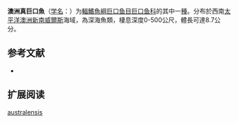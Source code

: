 {{Speciesbox
| name = 澳洲真巨口魚
| status = NE
| status_system = IUCN3.1
| image = 
| genus = Eustomias
| species = australensis
| authority = Gibbs, Clarke & Gomon, 1983
| synonyms = 
}}

'''澳洲真巨口魚'''（[[学名|学名]]：{{lang|la|''Eustomias australensis''}}）为[[輻鰭魚綱|輻鰭魚綱]][[巨口鱼目|巨口鱼目]][[巨口鱼科|巨口鱼科]]的其中一[[種|種]]。分布於西南[[太平洋|太平洋]][[澳洲|澳洲]][[新南威爾斯|新南威爾斯]]海域，為深海魚類，棲息深度0-500公尺，體長可達8.7公分。

== 参考文献 ==
{{refbegin}}
*{{FishBase_species|genus=Eustomias|species=australensis |year=2012|month=2}}
{{refend}}

== 扩展阅读 ==
{{refbegin}}
{{wikispecies-inline|Eustomias australensis|澳洲真巨口魚}}
{{refend}}
{{Taxonbar|from=Q931845}}

[[Category:真巨口鱼属|australensis]]